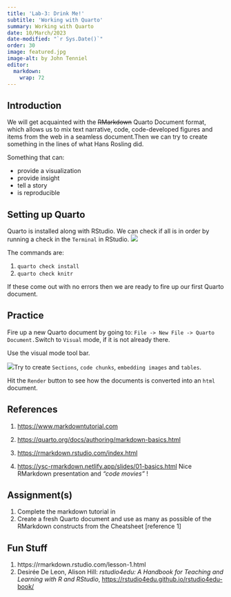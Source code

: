 ```yaml
---
title: 'Lab-3: Drink Me!'
subtitle: 'Working with Quarto'
summary: Working with Quarto
date: 10/March/2023
date-modified: "`r Sys.Date()`"
order: 30
image: featured.jpg
image-alt: by John Tenniel
editor: 
  markdown: 
    wrap: 72
---
```


## Introduction

We will get acquainted with the ~~RMarkdown~~ Quarto Document format,
which allows us to mix text narrative, code, code-developed figures and
items from the web in a seamless document.Then we can try to create
something in the lines of what Hans Rosling did.

Something that can:

-   provide a visualization
-   provide insight
-   tell a story
-   is reproducible

## Setting up Quarto

Quarto is installed along with RStudio. We can check if all is in order
by running a check in the `Terminal` in RStudio.
![](/content/materials/images/quarto-check.png)

The commands are:

1.  `quarto check install`
2.  `quarto check knitr`

If these come out with no errors then we are ready to fire up our first
Quarto document.

## Practice

Fire up a new Quarto document by going to:
`File -> New File -> Quarto Document.`Switch to `Visual` mode, if it is
not already there.

Use the visual mode tool bar.

![](/content/materials/images/visual-toolbar.png)Try to create
`Sections`, `code chunks`, `embedding images` and `tables`.

Hit the `Render` button to see how the documents is converted into an
`html` document.

## References

1.  <https://www.markdowntutorial.com>

2.  <https://quarto.org/docs/authoring/markdown-basics.html>

3.  <https://rmarkdown.rstudio.com/index.html>

4.  <https://ysc-rmarkdown.netlify.app/slides/01-basics.html> Nice
    RMarkdown presentation and *"code movies"* !

## Assignment(s)

1.  Complete the markdown tutorial in
2.  Create a fresh Quarto document and use as many as possible of the
    RMarkdown constructs from the Cheatsheet \[reference 1\]

## Fun Stuff

1.  https://rmarkdown.rstudio.com/lesson-1.html
2.  Desirée De Leon, Alison Hill: *rstudio4edu: A Handbook for Teaching
    and Learning with R and RStudio*,
    <https://rstudio4edu.github.io/rstudio4edu-book/>
